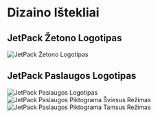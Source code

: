 # Dizaino Ištekliai

## JetPack Žetono Logotipas

![JetPack Žetono Logotipas](/images/jetpack.svg)

## JetPack Paslaugos Logotipas

![JetPack Paslaugos Logotipas](/images/jetpack_image.png)
![JetPack Paslaugos Piktograma Šviesus Režimas](/images/jetpack_logo.svg)
![JetPack Paslaugos Piktograma Tamsus Režimas](/images/jetpack_logo_dark.svg)